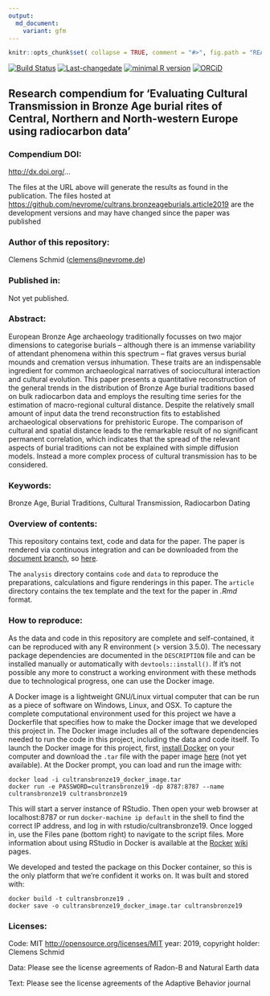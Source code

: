 ```yaml
---
output:
  md_document:
    variant: gfm
---
```


<!-- README.md is generated from README.Rmd. Please edit that file -->

```r
knitr::opts_chunk$set( collapse = TRUE, comment = "#>", fig.path = "README-" )
```

[![Build Status](https://travis-ci.com/nevrome/cultrans.bronzeageburials.article2019.svg?token=vxsQ9RjxoGASGtX4Q8jc&branch=master)](https://travis-ci.com/nevrome/cultrans.bronzeageburials.article2019) [![Last-changedate](https://img.shields.io/badge/last%20change-`r gsub('-', '--', Sys.Date())`-brightgreen.svg)](https://github.com/nevrome/nevrome/cultrans.bronzeageburials.article2019/commits/master)
[![minimal R version](https://img.shields.io/badge/R%3E%3D-3.5.0-brightgreen.svg)](https://cran.r-project.org/)
[![ORCiD](https://img.shields.io/badge/ORCiD-0000--0003--3448--5715-green.svg)](http://orcid.org/0000-0003-3448-5715)

## Research compendium for ‘Evaluating Cultural Transmission in Bronze Age burial rites of Central, Northern and North-western Europe using radiocarbon data’

### Compendium DOI:

<http://dx.doi.org/>…

The files at the URL above will generate the results as found in the publication. The files hosted at <https://github.com/nevrome/cultrans.bronzeageburials.article2019> are the development versions and may have changed since the paper was published

### Author of this repository:

Clemens Schmid (<clemens@nevrome.de>)

### Published in:

Not yet published.

### Abstract:

European Bronze Age archaeology traditionally focusses on two major dimensions to categorise burials -- although there is an immense variability of attendant phenomena within this spectrum -- flat graves versus burial mounds and cremation versus inhumation. These traits are an indispensable ingredient for common archaeological narratives of sociocultural interaction and cultural evolution. This paper presents a quantitative reconstruction of the general trends in the distribution of Bronze Age burial traditions based on bulk radiocarbon data and employs the resulting time series for the estimation of macro-regional cultural distance. Despite the relatively small amount of input data the trend reconstruction fits to established archaeological observations for prehistoric Europe. The comparison of cultural and spatial distance leads to the remarkable result of no significant permanent correlation, which indicates that the spread of the relevant aspects of burial traditions can not be explained with simple diffusion models. Instead a more complex process of cultural transmission has to be considered.

### Keywords: 

Bronze Age, Burial Traditions, Cultural Transmission, Radiocarbon Dating

### Overview of contents:

This repository contains text, code and data for the paper. The paper is rendered via continuous integration and can be downloaded from the [document branch](https://github.com/nevrome/cultrans.bronzeageburials.article2019/tree/document), so
[here](https://github.com/nevrome/cultrans.bronzeageburials.article2019/blob/document/article.pdf).

The `analysis` directory contains `code` and `data` to reproduce the preparations, calculations and figure renderings in this paper. The `article` directory contains the tex template and the text for the paper in *.Rmd* format.

### How to reproduce:

As the data and code in this repository are complete and self-contained, it can be reproduced with any R environment (\> version 3.5.0). The necessary package dependencies are documented in the `DESCRIPTION` file and can be installed manually or automatically with `devtools::install()`. If it’s not possible any more to construct a working environment with these methods due to technological progress, one can use the Docker image.

A Docker image is a lightweight GNU/Linux virtual computer that can be run as a piece of software on Windows, Linux, and OSX. To capture the complete computational environment used for this project we have a Dockerfile that specifies how to make the Docker image that we developed this project in. The Docker image includes all of the software dependencies needed to run the code in this project, including the data and code itself. To launch the Docker image for this project, first, [install Docker](https://docs.docker.com/installation/) on your computer and download the `.tar` file with the paper image [here](...) (not yet available). At the Docker prompt, you can load and run the image with:

    docker load -i cultransbronze19_docker_image.tar
    docker run -e PASSWORD=cultransbronze19 -dp 8787:8787 --name cultransbronze19 cultransbronze19

This will start a server instance of RStudio. Then open your web browser at localhost:8787 or run `docker-machine ip default` in the shell to find the correct IP address, and log in with rstudio/cultransbronze19. Once logged in, use the Files pane (bottom right) to navigate to the script files. More information about using RStudio in Docker is available at the [Rocker](https://github.com/rocker-org) [wiki](https://github.com/rocker-org/rocker/wiki/Using-the-RStudio-image) pages.

We developed and tested the package on this Docker container, so this is the only platform that we’re confident it works on. It was built and stored with:

    docker build -t cultransbronze19 .
    docker save -o cultransbronze19_docker_image.tar cultransbronze19

### Licenses:

Code: MIT <http://opensource.org/licenses/MIT> year: 2019, copyright holder: Clemens Schmid

Data: Please see the license agreements of Radon-B and Natural Earth data

Text: Please see the license agreements of the Adaptive Behavior journal
